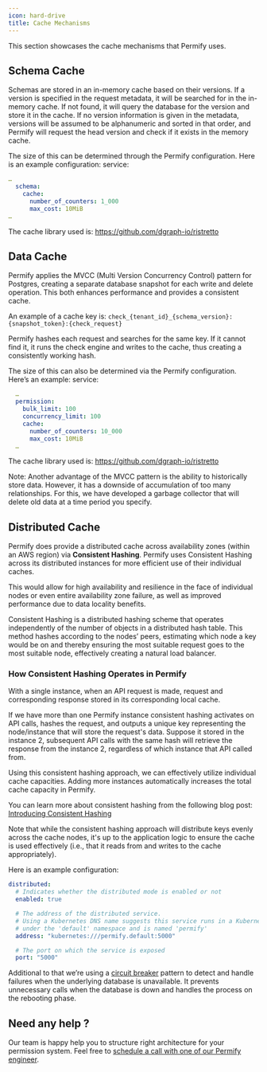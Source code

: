 ```yaml
---
icon: hard-drive
title: Cache Mechanisms
---
```


This section showcases the cache mechanisms that Permify uses.

## Schema Cache

Schemas are stored in an in-memory cache based on their versions. If a version is specified in the request metadata, it will be searched for in the in-memory cache. If not found, it will query the database for the version and store it in the cache. If no version information is given in the metadata, versions will be assumed to be alphanumeric and sorted in that order, and Permify will request the head version and check if it exists in the memory cache.

The size of this can be determined through the Permify configuration. Here is an example configuration:
service:

```yaml
…
  schema:
    cache:
      number_of_counters: 1_000
      max_cost: 10MiB
…
```

The cache library used is: https://github.com/dgraph-io/ristretto

## Data Cache

Permify applies the MVCC (Multi Version Concurrency Control) pattern for Postgres, creating a separate database snapshot for each write and delete operation. This both enhances performance and provides a consistent cache.

An example of a cache key is:
`check_{tenant_id}_{schema_version}:{snapshot_token}:{check_request}`

Permify hashes each request and searches for the same key. If it cannot find it, it runs the check engine and writes to the cache, thus creating a consistently working hash.

The size of this can also be determined via the Permify configuration. Here’s an example:
service:

```yaml
  …
  permission:
    bulk_limit: 100
    concurrency_limit: 100
    cache:
      number_of_counters: 10_000
      max_cost: 10MiB
  …
```

The cache library used is: https://github.com/dgraph-io/ristretto

Note: Another advantage of the MVCC pattern is the ability to historically store data. However, it has a downside of accumulation of too many relationships. For this, we have developed a garbage collector that will delete old data at a time period you specify.

## Distributed Cache

Permify does provide a distributed cache across availability zones (within an AWS region) via **Consistent Hashing**. Permify uses Consistent Hashing across its distributed instances for more efficient use of their individual caches.

This would allow for high availability and resilience in the face of individual nodes or even entire availability zone failure, as well as improved performance due to data locality benefits.

Consistent Hashing is a distributed hashing scheme that operates independently of the number of objects in a distributed hash table. This method hashes according to the nodes’ peers, estimating which node a key would be on and thereby ensuring the most suitable request goes to the most suitable node, effectively creating a natural load balancer.

### How Consistent Hashing Operates in Permify

With a single instance, when an API request is made, request and corresponding response stored in its corresponding local cache.

If we have more than one Permify instance consistent hashing activates on API calls, hashes the request, and outputs a unique key representing the node/instance that will store the request's data. Suppose it stored in the instance 2, subsequent API calls with the same hash will retrieve the response from the instance 2, regardless of which instance that API called from.

Using this consistent hashing approach, we can effectively utilize individual cache capacities. Adding more instances automatically increases the total cache capacity in Permify.

You can learn more about consistent hashing from the following blog post: [Introducing Consistent Hashing](https://itnext.io/introducing-consistent-hashing-9a289769052e)

<Note>
  Note that while the consistent hashing approach will distribute keys evenly
  across the cache nodes, it's up to the application logic to ensure the cache
  is used effectively (i.e., that it reads from and writes to the cache
  appropriately).
</Note>

Here is an example configuration:

```yaml
distributed:
  # Indicates whether the distributed mode is enabled or not
  enabled: true

  # The address of the distributed service.
  # Using a Kubernetes DNS name suggests this service runs in a Kubernetes cluster
  # under the 'default' namespace and is named 'permify'
  address: "kubernetes:///permify.default:5000"

  # The port on which the service is exposed
  port: "5000"
```

Additional to that we’re using a [circuit breaker](https://blog.bitsrc.io/circuit-breaker-pattern-in-microservices-26bf6e5b21ff) pattern to detect and handle failures when the underlying database is unavailable. It prevents unnecessary calls when the database is down and handles the process on the rebooting phase.

## Need any help ?

Our team is happy help you to structure right architecture for your permission system. Feel free to [schedule a call with one of our Permify engineer](https://meetings-eu1.hubspot.com/ege-aytin/call-with-an-expert).

